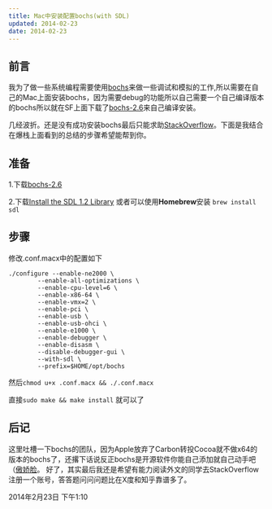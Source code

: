 ```yaml
---
title: Mac中安装配置bochs(with SDL)
updated: 2014-02-23
date: 2014-02-23
---
```


前言
---
我为了做一些系统编程需要使用[bochs][whatisbochs]来做一些调试和模拟的工作,所以需要在自己的Mac上面安装bochs，因为需要debug的功能所以自己需要一个自己编译版本的bochs所以就在SF上面下载了[bochs-2.6][bochsDownload]来自己编译安装。

几经波折。还是没有成功安装bochs最后只能求助[StackOverflow][qiuzhu]。下面是我结合在爆栈上面看到的总结的步骤希望能帮到你。

准备
---
1.下载[bochs-2.6][bochsDownload]

2.下载[Install the SDL 1.2 Library][SDL] 或者可以使用**Homebrew**安装 `brew install sdl`


步骤
---
修改.conf.macx中的配置如下

    ./configure --enable-ne2000 \
            --enable-all-optimizations \
            --enable-cpu-level=6 \
            --enable-x86-64 \
            --enable-vmx=2 \
            --enable-pci \
            --enable-usb \
            --enable-usb-ohci \
            --enable-e1000 \
            --enable-debugger \
            --enable-disasm \
            --disable-debugger-gui \
            --with-sdl \
            --prefix=$HOME/opt/bochs

然后`chmod u+x .conf.macx && ./.conf.macx`

直接`sudo make && make install` 就可以了

后记
---
这里吐槽一下bochs的团队，因为Apple放弃了Carbon转投Cocoa就不做x64的版本的bochs了，还撂下话说反正bochs是开源软件你能自己添加就自己动手吧（[傲娇脸][aojiao]。
好了，其实最后我还是希望有能力阅读外文的同学去StackOverflow注册一个账号，答答题问问问题比在X度和知乎靠谱多了。


2014年2月23日 下午1:10


[whatisbochs]:www.
[bochsDownload]:www.
[SDL]:http://www.libsdl.org
[aojiao]:http://appleinsider.com/articles/12/02/18/mountain_lion_focuses_on_cocoa_drops_x11_and_deprecates_carbon
[qiuzhu]:http://stackoverflow.com/questions/1677324/compiling-bochs-on-mac-os-x-snow-leopard/18544680#18544680

